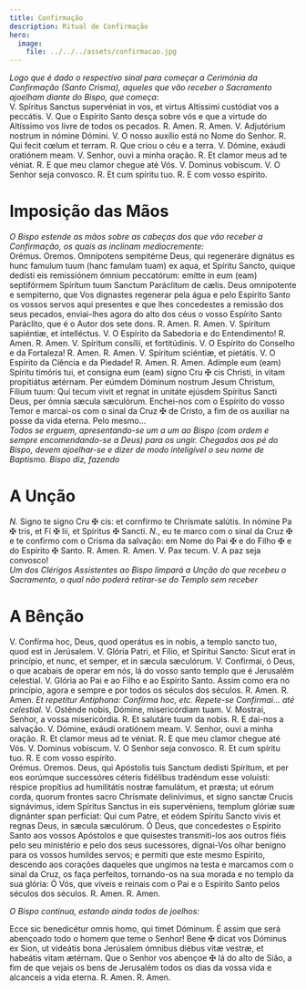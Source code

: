 ```yaml
---
title: Confirmação
description: Ritual de Confirmação
hero:
  image:
    file: ../../../assets/confirmacao.jpg
---
```


<em>
  Logo que é dado o respectivo sinal para começar a Cerimónia da Confirmação
  (Santo Crisma), aqueles que vão receber o Sacramento ajoelham diante do Bispo,
  que começa:
</em>

<div class="grid grid-cols-2 gap-5">
  <span class="text-justify">
    V. Spíritus Sanctus supervéniat in vos, et virtus Altíssimi custódiat vos a
    peccátis.
  </span>
  <span class="text-justify">
    V. Que o Espírito Santo desça sobre vós e que a virtude do Altíssimo vos
    livre de todos os pecados.
  </span>
  <span class="text-justify">
    <span class="text-red-500">R.</span> Amen.
  </span>
  <span class="text-justify">
    <span class="text-red-500">R.</span> Amen.
  </span>
  <span class="text-justify">V. Adjutórium nostrum in nómine Dómini.</span>
  <span class="text-justify">V. O nosso auxílio está no Nome do Senhor.</span>
  <span class="text-justify">
    <span class="text-red-500">R.</span> Qui fecit cœlum et terram.
  </span>
  <span class="text-justify">
    <span class="text-red-500">R.</span> Que criou o céu e a terra.
  </span>
  <span class="text-justify">V. Dómine, exáudi oratiónem meam.</span>
  <span class="text-justify">V. Senhor, ouvi a minha oração.</span>
  <span class="text-justify">
    <span class="text-red-500">R.</span> Et clamor meus ad te véniat.
  </span>
  <span class="text-justify">
    <span class="text-red-500">R.</span> E que meu clamor chegue até Vós.
  </span>
  <span class="text-justify">V. Dominus vobíscum.</span>
  <span class="text-justify">V. O Senhor seja convosco.</span>
  <span class="text-justify">
    <span class="text-red-500">R.</span> Et cum spíritu tuo.
  </span>
  <span class="text-justify">
    <span class="text-red-500">R.</span> E com vosso espírito.
  </span>
</div>

# Imposição das Mãos

<em>
  O Bispo estende as mãos sobre as cabeças dos que vão receber a Confirmação, os
  quais as inclinam mediocremente:
</em>

<div class="grid grid-cols-2 gap-5">
  <span class="text-red-500 text-center">Orémus.</span>
  <span class="text-red-500 text-center">Oremos.</span>
  <span class="text-justify">
    Omnípotens sempitérne Deus, qui regeneráre dignátus es hunc famulum tuum
    (hanc famulam tuam) ex aqua, et Spíritu Sancto, quique dedísti eis
    remissiónem ómnium peccatórum: emítte in eum (eam) septifórmem Spíritum tuum
    Sanctum Paráclitum de cælis.
  </span>
  <span class="text-justify">
    Deus omnipotente e sempiterno, que Vos dignastes regenerar pela água e pelo
    Espírito Santo os vossos servos aqui presentes e que lhes concedestes a
    remissão dos seus pecados, enviai-lhes agora do alto dos céus o vosso
    Espírito Santo Paráclito, que é o Autor dos sete dons.
  </span>
  <span class="text-justify">
    <span class="text-red-500">R.</span> Amen.
  </span>
  <span class="text-justify">
    <span class="text-red-500">R.</span> Amen.
  </span>
  <span class="text-justify">V. Spíritum sapiéntiæ, et intelléctus.</span>
  <span class="text-justify">
    V. O Espírito da Sabedoria e do Entendimento!
  </span>
  <span class="text-justify">
    <span class="text-red-500">R.</span> Amen.
  </span>
  <span class="text-justify">
    <span class="text-red-500">R.</span> Amen.
  </span>
  <span class="text-justify">V. Spíritum consílii, et fortitúdinis.</span>
  <span class="text-justify">V. O Espírito do Conselho e da Fortaleza!</span>
  <span class="text-justify">
    <span class="text-red-500">R.</span> Amen.
  </span>
  <span class="text-justify">
    <span class="text-red-500">R.</span> Amen.
  </span>
  <span class="text-justify">V. Spíritum sciéntiæ, et pietátis.</span>
  <span class="text-justify">V. O Espírito da Ciência e da Piedade!</span>
  <span class="text-justify">
    <span class="text-red-500">R.</span> Amen.
  </span>
  <span class="text-justify">
    <span class="text-red-500">R.</span> Amen.
  </span>
  <span class="text-justify">
    Adímple eum (eam) Spíritu timóris tui, et consígna eum (eam) signo Cru
    <span class="text-red-500">&#10016;</span> cis Christi, in vitam propitiátus
    ætérnam. Per eúmdem Dóminum nostrum Jesum Christum, Fílium tuum: Qui tecum vivit
    et regnat in unitáte ejúsdem Spíritus Sancti Deus, per ómnia sæcula sæculórum.
  </span>
  <span class="text-justify">
    Enchei-nos com o Espírito do vosso Temor e marcai-os com o sinal da Cruz
    <span class="text-red-500">&#10016;</span> de Cristo, a fim de os auxiliar na
    posse da vida eterna. Pelo mesmo...
  </span>
</div>

<em>
  Todos se erguem, apresentando-se um a um ao Bispo (com ordem e sempre
  encomendando-se a Deus) para os ungir. Chegados aos pé do Bispo, devem
  ajoelhar-se e dizer de modo inteligível o seu nome de Baptismo. Bispo diz,
  fazendo
</em>

# A Unção

<div class="grid grid-cols-2 gap-5">
  <span class="text-justify">
    <em>N. </em>Signo te signo Cru
    <span class="text-red-500">&#10016;</span> cis: et cornfírmo te Chrísmate salútis.
    In nómine Pa <span class="text-red-500">&#10016;</span> tris, et Fí <span class="text-red-500">
      &#10016;
    </span> lii, et Spíritus
    <span class="text-red-500">&#10016;</span> Sancti.
  </span>
  <span class="text-justify">
    <em>N.</em>, eu te marco com o sinal da Cruz
    <span class="text-red-500">&#10016;</span> e te confirmo com o Crisma da salvação:
    em Nome do Pai <span class="text-red-500">&#10016;</span> e do Filho <span class="text-red-500">
      &#10016;
    </span> e do Espírito
    <span class="text-red-500">&#10016;</span> Santo.
  </span>
  <span class="text-justify">
    <span class="text-red-500">R.</span> Amen.
  </span>
  <span class="text-justify">
    <span class="text-red-500">R.</span> Amen.
  </span>
  <span class="text-justify">V. Pax tecum.</span>
  <span class="text-justify">V. A paz seja convosco!</span>
</div>

<em>
  Um dos Clérigos Assistentes ao Bispo limpará a Unção do que recebeu o
  Sacramento, o qual não poderá retirar-se do Templo sem receber
</em>

# A Bênção

<div class="grid grid-cols-2 gap-5">
  <span class="text-justify">
    V. Confírma hoc, Deus, quod operátus es in nobis, a templo sancto tuo, quod
    est in Jerúsalem. V. Glória Patri, et Fílio, et Spirítui Sancto: Sicut erat
    in princípio, et nunc, et semper, et in sæcula sæculórum.
  </span>
  <span class="text-justify">
    V. Confirmai, ó Deus, o que acabais de operar em nós, lá do vosso santo
    templo que é Jerusalém celestial. V. Glória ao Pai e ao Filho e ao Espírito
    Santo. Assim como era no princípio, agora e sempre e por todos os séculos
    dos séculos.
  </span>
  <span class="text-justify">
    <span class="text-red-500">R.</span> Amen.
  </span>
  <span class="text-justify">
    <span class="text-red-500">R.</span> Amen.
  </span>
  <span class="text-justify">
    <em>Et repetitur Antiphona: Confírma hoc, etc.</em>
  </span>
  <span class="text-justify">
    <em>Repete-se Confirmai... até celestial.</em>
  </span>
  <span class="text-justify">
    V. Osténde nobis, Dómine, misericórdiam tuam.
  </span>
  <span class="text-justify">V. Mostrai, Senhor, a vossa misericórdia.</span>
  <span class="text-justify">
    <span class="text-red-500">R.</span> Et salutáre tuum da nobis.
  </span>
  <span class="text-justify">
    <span class="text-red-500">R.</span> E dai-nos a salvação.
  </span>
  <span class="text-justify">V. Dómine, exáudi oratiónem meam.</span>
  <span class="text-justify">V. Senhor, ouvi a minha oração.</span>
  <span class="text-justify">
    <span class="text-red-500">R.</span> Et clamor meus ad te véniat.
  </span>
  <span class="text-justify">
    <span class="text-red-500">R.</span> E que meu clamor chegue até Vós.
  </span>
  <span class="text-justify">V. Dominus vobíscum.</span>
  <span class="text-justify">V. O Senhor seja convosco.</span>
  <span class="text-justify">
    <span class="text-red-500">R.</span> Et cum spíritu tuo.
  </span>
  <span class="text-justify">
    <span class="text-red-500">R.</span> E com vosso espírito.
  </span>
</div>

<div class="grid grid-cols-2 gap-5">
  <span class="text-red-500 text-center">Orémus.</span>
  <span class="text-red-500 text-center">Oremos.</span>
  <span class="text-justify">
    Deus, qui Apóstolis tuis Sanctum dedísti Spíritum, et per eos eorúmque
    successóres céteris fidélibus tradéndum esse voluísti: réspice propítius ad
    humilitátis nostræ famulátum, et præsta; ut eórum corda, quorum frontes
    sacro Chrísmate delinívimus, et signo sanctæ Crucis signávimus, idem
    Spíritus Sanctus in eis supervéniens, templum glóriæ suæ dignánter span
    perfíciat: Qui cum Patre, et eódem Spíritu Sancto vivis et regnas Deus, in
    sæcula sæculórum.
  </span>
  <span class="text-justify">
    Ó Deus, que concedestes o Espírito Santo aos vossos Apóstolos e que
    quisestes transmiti-los aos outros fiéis pelo seu ministério e pelo dos seus
    sucessores, dignai-Vos olhar benigno para os vossos humildes servos; e
    permiti que este mesmo Espírito, descendo aos corações daqueles que ungimos
    na testa e marcamos com o sinal da Cruz, os faça perfeitos, tornando-os na
    sua morada e no templo da sua glória: Ó Vós, que viveis e reinais com o Pai
    e o Espírito Santo pelos séculos dos séculos.
  </span>
  <span class="text-justify">
    <span class="text-red-500">R.</span> Amen.
  </span>
  <span class="text-justify">
    <span class="text-red-500">R.</span> Amen.
  </span>
</div>

<em>O Bispo continua, estando ainda todos de joelhos:</em>

<div class="grid grid-cols-2 gap-5">
  <span class="text-justify">
    Ecce sic benedicétur omnis homo, qui timet Dóminum.
  </span>
  <span class="text-justify">
    É assim que será abençoado todo o homem que teme o Senhor!
  </span>
  <span class="text-justify">
    Bene <span class="text-red-500">&#10016;</span> dicat vos Dóminus ex Sion,
    ut videátis bona Jerúsalem ómnibus diébus vitæ vestræ, et habeátis vitam
    ætérnam.
  </span>
  <span class="text-justify">
    Que o Senhor vos abençoe <span class="text-red-500">&#10016;</span> lá do
    alto de Sião, a fim de que vejais os bens de Jerusalém todos os dias da
    vossa vida e alcanceis a vida eterna.
  </span>
  <span class="text-justify">
    <span class="text-red-500">R.</span> Amen.
  </span>
  <span class="text-justify">
    <span class="text-red-500">R.</span> Amen.
  </span>
</div>
